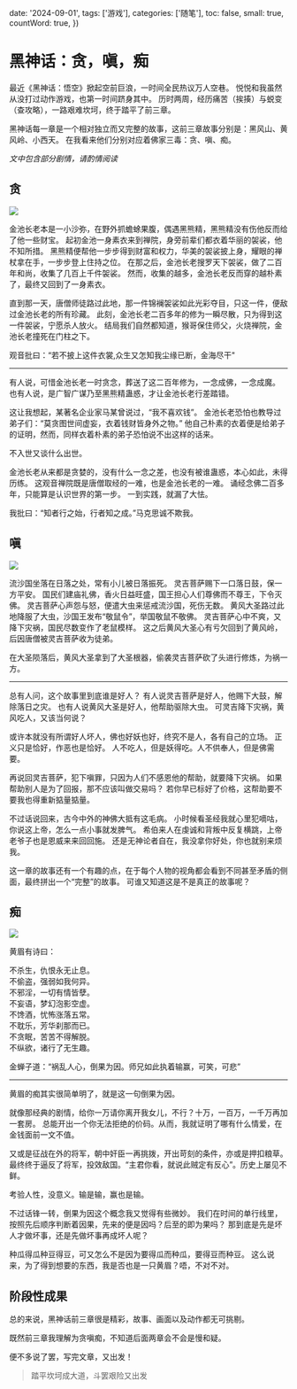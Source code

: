 
  date: '2024-09-01',
  tags: ['游戏'],
  categories: ['随笔'],
  toc: false,
  small: true,
  countWord: true,
})

# 黑神话：贪，嗔，痴

最近《黑神话：悟空》掀起空前巨浪，一时间全民热议万人空巷。
悦悦和我虽然从没打过动作游戏，也第一时间跻身其中。
历时两周，经历痛苦（挨揍）与蜕变（查攻略），一路艰难坎坷，终于踏平了前三章。

黑神话每一章是一个相对独立而又完整的故事，这前三章故事分别是：黑风山、黄风岭、小西天。
在我看来他们分别对应着佛家三毒：贪、嗔、痴。

_文中包含部分剧情，请酌情阅读_

## 贪

<div className={'max-w-[400px]'}>
  <Image src={jinChi}/>
</div>

金池长老本是一小沙弥，在野外抓蟾蜍果腹，偶遇黑熊精，黑熊精没有伤他反而给了他一些财宝。
起初金池一身素衣来到禅院，身旁前辈们都衣着华丽的袈裟，他不知所措。
黑熊精便帮他一步步得到财富和权力，华美的袈裟披上身，耀眼的禅杖拿在手，一步步登上住持之位。
在那之后，金池长老搜罗天下袈裟，做了二百年和尚，收集了几百上千件袈裟。
然而，收集的越多，金池长老反而穿的越朴素了，最终又回到了一身素衣。

直到那一天，唐僧师徒路过此地，那一件锦襕袈裟如此光彩夺目，只这一件，便敌过金池长老的所有珍藏。
此刻，金池长老二百多年的修为一瞬尽散，只为得到这一件袈裟，宁愿杀人放火。
结局我们自然都知道，猴哥保住师父，火烧禅院，金池长老撞死在门柱之下。

观音批曰：“若不披上这件衣裳,众生又怎知我尘缘已断，金海尽干"

---

有人说，可惜金池长老一时贪念，葬送了这二百年修为，一念成佛，一念成魔。<br/>
也有人说，是广智广谋乃至黑熊精蛊惑，才让金池长老行差踏错。

这让我想起，某著名企业家马某曾说过，“我不喜欢钱”。
金池长老恐怕也教导过弟子们：“莫贪图世间虚妄，衣着钱财皆身外之物。”
他自己朴素的衣着便是给弟子的证明，然而，同样衣着朴素的弟子恐怕说不出这样的话来。

不入世又谈什么出世。

金池长老从来都是贪婪的，没有什么一念之差，也没有被谁蛊惑，本心如此，未得历练。
这观音禅院既是唐僧取经的一难，也是金池长老的一难。
诵经念佛二百多年，只能算是认识世界的第一步。
一到实践，就漏了大怯。

我批曰：“知者行之始，行者知之成。”马克思诚不欺我。

## 嗔

<div className={'max-w-[400px]'}>
  <Image src={huangFeng}/>
</div>

流沙国坐落在日落之处，常有小儿被日落振死。
灵吉菩萨赐下一口落日鼓，保一方平安。
国民们建庙礼佛，香火日益旺盛，国王担心人们尊佛而不尊王，下令灭佛。
灵吉菩萨心声怨与怒，便遣大虫来惩戒流沙国，死伤无数。
黄风大圣路过此地降服了大虫，沙国王发布“敬鼠令”，举国敬鼠不敬佛。
灵吉菩萨心中不爽，又降下灾祸，国民尽数变作了老鼠模样。
这之后黄风大圣心有亏欠回到了黄风岭，后因唐僧被灵吉菩萨收为徒弟。

在大圣陨落后，黄风大圣拿到了大圣根器，偷袭灵吉菩萨砍了头进行修炼，为祸一方。

---

总有人问，这个故事里到底谁是好人？
有人说灵吉菩萨是好人，他赐下大鼓，解除落日之灾。
也有人说黄风大圣是好人，他帮助驱除大虫。
可灵吉降下灾祸，黄风吃人，又该当何说？

或许本就没有所谓好人坏人，佛也好妖也好，终究不是人，各有自己的立场。
正义只是恰好，作恶也是恰好。
人不吃人，但是妖得吃。人不供奉人，但是佛需要。

再说回灵吉菩萨，犯下嗔罪，只因为人们不感恩他的帮助，就要降下灾祸。
如果帮助别人是为了回报，那不应该叫做交易吗？
若你早已标好了价格，这帮助要不要我也得重新掂量掂量。

不过话说回来，古今中外的神佛大抵有这毛病。
小时候看圣经我就心里犯嘀咕，你说这上帝，怎么一点小事就发脾气。
希伯来人在虔诚和背叛中反复横跳，上帝老爷子也是恩威来来回回施。
还是无神论者自在，我没拿你好处，你也就别来烦我。

这一章的故事还有一个有趣的点，在于每个人物的视角都会看到不同甚至矛盾的侧面，最终拼出一个“完整”的故事。
可谁又知道这是不是真正的故事呢？

## 痴

<div className={'max-w-[400px]'}>
  <Image src={huangMei}/>
</div>

黄眉有诗曰：

不杀生，仇恨永无止息。<br/>
不偷盗，强弱如我何异。<br/>
不邪淫，一切有情皆孽。<br/>
不妄语，梦幻泡影空虚。<br/>
不馋酒，忧怖涨落五常。<br/>
不耽乐，芳华刹那而已。<br/>
不贪眠，苦苦不得解脱。<br/>
不纵欲，诸行了无生趣。

金蝉子道：“祸乱人心，倒果为因。师兄如此执着输赢，可笑，可悲”

---

黄眉的痴其实很简单明了，就是这一句倒果为因。

就像那经典的剧情，给你一万请你离开我女儿，不行？十万，一百万，一千万再加一套房。
总能开出一个你无法拒绝的价码。从而，我就证明了哪有什么情爱，在金钱面前一文不值。

又或是征战在外的将军，朝中奸臣一再挑拨，开出苛刻的条件，亦或是押扣粮草。
最终终于逼反了将军，投效敌国。“主君你看，就说此贼定有反心”。历史上屡见不鲜。

考验人性，没意义。输是输，赢也是输。

不过话锋一转，倒果为因这个概念我又觉得有些微妙。
我们在时间的单行线里，按照先后顺序判断着因果，先来的便是因吗？后至的即为果吗？
那到底是先是坏人才做坏事，还是先做坏事再成坏人呢？

种瓜得瓜种豆得豆，可又怎么不是因为要得瓜而种瓜，要得豆而种豆。
这么说来，为了得到想要的东西，我是否也是一只黄眉？唔，不对不对。

## 阶段性成果

总的来说，黑神话前三章很是精彩，故事、画面以及动作都无可挑剔。

既然前三章我理解为贪嗔痴，不知道后面两章会不会是慢和疑。

便不多说了罢，写完文章，又出发！

> 踏平坎坷成大道，斗罢艰险又出发

